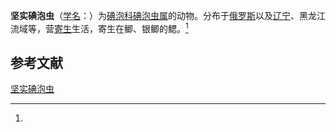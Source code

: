 {{Speciesbox
| name = 坚实碘泡虫
| status = 
| status_system = 
| image = 
| genus = Myxobolus
| species = solidus
| authority = (Schulman, 1962)<ref name='id9558'>{{cite web| url =http://www.bioinfo.cn/db05/BjdwSpecies.php?action=view&id=9558| title =坚实碘泡虫| work =《中国动物物种编目数据库》| publisher =中国科学院微生物研究所| author =中国科学院动物研究所| accessdate =2009-04-16| deadurl =yes| archiveurl =https://web.archive.org/web/20160305000946/http://www.bioinfo.cn/db05/BjdwSpecies.php?action=view&id=9558| archivedate =2016-03-05}}</ref>
}}

'''坚实碘泡虫'''（[[学名|学名]]：{{lang|la|''Myxobolus solidus''}}）为[[碘泡科|碘泡科]][[碘泡虫属|碘泡虫属]]的动物。分布于[[俄罗斯|俄罗斯]]以及[[辽宁|辽宁]]、黑龙江流域等，营[[寄生|寄生]]生活，寄生在鲫、银鲫的鳃。<ref name='id9558'/>

== 参考文献 ==
{{reflist}}

{{Wikispecies|Myxobolus solidus}}

[[Category:碘泡虫属|坚实碘泡虫]]


{{Cnidarian-stub}}